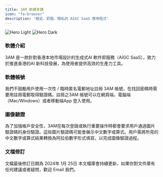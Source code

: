```yaml
---
title: 3AM 軟體本體
icon: "fa-browser"
description: '穩定，舒服，隱私的 AIGC SaaS 應用程式'
---
```


<img
  className="block dark:hidden"
  src="/images/home-light.png"
  alt="Hero Light"
/>
<img
  className="hidden dark:block"
  src="/images/home-dark.png"
  alt="Hero Dark"
/>

### 軟體介紹

3AM 是一款針對香港本地市場設計的生成式AI 軟件即服務（AIGC SaaS），致力於推進香港的AI 新科技發展，為使用者提供高效的生產力工具。

### 軟體帳號

我們不鼓勵用戶使用一次性 / 臨時匿名電郵地址註冊 3AM 帳號，在找回密碼時需要用註冊電郵取得驗證碼。註冊之3AM 帳號可以在網頁端，電腦端（Mac/Windows）或者移動端App 登入使用。

### 圖像驗證

為了加強帳戶安全性，3AM在每次登錄或執行重要操作時都會要求用戶通過圖片驗證碼的身份驗證。這些圖片驗證碼可能會展示中文數字或算式。用戶需將所見的中文數字或算式結果轉換為阿拉伯數字形式填寫，以完成圖像驗證過程。

### 文檔修訂

文檔最後修訂日期為 2024年 1月 25日
<Info>本文檔庫會持續更新，如果你對文件庫有任何建議或者疑問，歡迎 Email 我們。</Info>
